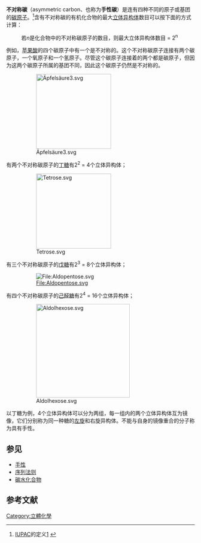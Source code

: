 {{noteTA
|G1=LS
|G2=Chemistry
|1=zh-hans:异构体;zh-tw:異構物;zh-hk:異構體
}}
'''不对称碳'''（asymmetric carbon、也称为'''手性碳'''）是连有四种不同的原子或基团的[[碳|碳]][[原子|原子]]。<ref>[[IUPAC|IUPAC]]的定义[http://goldbook.iupac.org/A00479.html] {{Wayback|url=http://goldbook.iupac.org/A00479.html |date=20160304003005 }}</ref>含有不对称碳的有机化合物的最大[[立体异构体|立体异构体]]数目可以按下面的方式计算：

:若''n''是化合物中的不对称碳原子的数目，则最大立体异构体数目 = 2<sup>n</sup>

例如，[[苹果酸|苹果酸]]的四个碳原子中有一个是不对称的。这个不对称碳原子连接有两个碳原子，一个氧原子和一个氢原子。尽管这个碳原子连接着的两个都是碳原子，但因为这两个碳原子所属的基团不同，因此这个碳原子仍然是不对称的。

:[[File:Äpfelsäure3.svg|200px]]

有两个不对称碳原子的[[丁糖|丁糖]]有2<sup>2</sup> = 4个立体异构体；

:[[File:Tetrose.svg|200px]]

有三个不对称碳原子的[[戊糖|戊糖]]有2<sup>3</sup> = 8个立体异构体；

:[[File:Aldopentose.svg|File:Aldopentose.svg]]

有四个不对称碳原子的[[己醛糖|己醛糖]]有2<sup>4</sup> = 16个立体异构体；

:[[File:Aldolhexose.svg|250px]]

以丁糖为例，4个立体异构体可以分为两组，每一组内的两个立体异构体互为镜像，它们分别称为同一种糖的[[旋光|左旋]]和右旋异构体。不能与自身的镜像重合的分子称为具有手性。

==参见==
*[[手性|手性]]
*[[序列法则|序列法则]]
*[[碳水化合物|碳水化合物]]

==参考文献==
{{Reflist}}

[[Category:立體化學|Category:立體化學]]